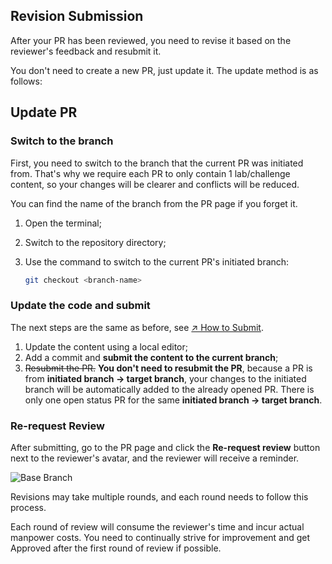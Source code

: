 ## Revision Submission

After your PR has been reviewed, you need to revise it based on the reviewer's feedback and resubmit it.

You don't need to create a new PR, just update it. The update method is as follows:

## Update PR

### Switch to the branch

First, you need to switch to the branch that the current PR was initiated from. That's why we require each PR to only contain 1 lab/challenge content, so your changes will be clearer and conflicts will be reduced.

You can find the name of the branch from the PR page if you forget it.

1. Open the terminal;
2. Switch to the repository directory;
3. Use the command to switch to the current PR's initiated branch:

   ```bash
   git checkout <branch-name>
   ```

### Update the code and submit

The next steps are the same as before, see [↗ How to Submit](how-to-submit).

1. Update the content using a local editor;
2. Add a commit and **submit the content to the current branch**;
3. ~~Resubmit the PR.~~ **You don't need to resubmit the PR**, because a PR is from **initiated branch → target branch**, your changes to the initiated branch will be automatically added to the already opened PR. There is only one open status PR for the same **initiated branch → target branch**.

### Re-request Review

After submitting, go to the PR page and click the **Re-request review** button next to the reviewer's avatar, and the reviewer will receive a reminder.

![Base Branch](.github/assets/re-request-review.png)

Revisions may take multiple rounds, and each round needs to follow this process.

Each round of review will consume the reviewer's time and incur actual manpower costs. You need to continually strive for improvement and get Approved after the first round of review if possible.
